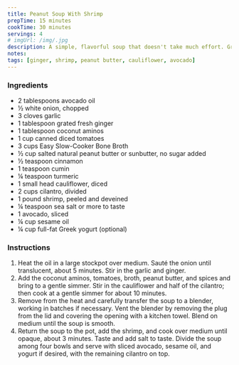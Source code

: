 ```yaml
---
title: Peanut Soup With Shrimp
prepTime: 15 minutes
cookTime: 30 minutes
servings: 4
# imgUrl: /img/.jpg
description: A simple, flavorful soup that doesn't take much effort. Great dinner option for a cold night.
notes:
tags: [ginger, shrimp, peanut butter, cauliflower, avocado]
---
```


### Ingredients

- 2 tablespoons avocado oil
- ½ white onion, chopped
- 3 cloves garlic
- 1 tablespoon grated fresh ginger
- 1 tablespoon coconut aminos
- 1 cup canned diced tomatoes
- 3 cups Easy Slow-Cooker Bone Broth
- ½ cup salted natural peanut butter or sunbutter, no sugar added
- ½ teaspoon cinnamon
- 1 teaspoon cumin
- ¼ teaspoon turmeric
- 1 small head cauliflower, diced
- 2 cups cilantro, divided
- 1 pound shrimp, peeled and deveined
- ¼ teaspoon sea salt or more to taste
- 1 avocado, sliced
- ¼ cup sesame oil
- ¼ cup full-fat Greek yogurt (optional)

### Instructions

1. Heat the oil in a large stockpot over medium. Sauté the onion until translucent, about 5 minutes. Stir in the garlic and ginger.
1. Add the coconut aminos, tomatoes, broth, peanut butter, and spices and bring to a gentle simmer. Stir in the cauliflower and half of the cilantro; then cook at a gentle simmer for about 10 minutes.
1. Remove from the heat and carefully transfer the soup to a blender, working in batches if necessary. Vent the blender by removing the plug from the lid and covering the opening with a kitchen towel. Blend on medium until the soup is smooth.
1. Return the soup to the pot, add the shrimp, and cook over medium until opaque, about 3 minutes. Taste and add salt to taste. Divide the soup among four bowls and serve with sliced avocado, sesame oil, and yogurt if desired, with the remaining cilantro on top.
